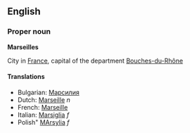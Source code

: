 ==English==
===Proper noun===
'''Marseilles'''

City in [[France]], capital of the department [[Bouches-du-Rhône]]

====Translations====

*Bulgarian: [[Марсилия]]
*Dutch: [[Marseille]] ''n''
*French: [[Marseille]]
*Italian: [[Marsiglia]] ''f''
*Polish" [[MArsylia]] ''f''